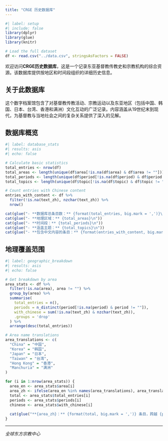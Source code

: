---
title: "CRGE 历史数据库"
---

```{r}
#| label: setup
#| include: false
library(dplyr)
library(glue)
library(knitr)

# Load the full dataset
df <- read.csv("../data.csv", stringsAsFactors = FALSE)
```

欢迎访问**CRGE历史数据库**，这是一个记录东亚基督教传教史和宗教机构的综合资源。该数据库提供按地区和时间段组织的详细历史信息。

## 关于此数据库

这个数字档案馆包含了对基督教传教活动、宗教运动以及东亚地区（包括中国、韩国、日本、台湾、香港和满洲）文化互动的广泛记录。内容涵盖从19世纪末到现代，为基督教与当地社会之间的复杂关系提供了深入的见解。

## 数据库概览

```{r}
#| label: database_stats
#| results: asis
#| echo: false

# Calculate basic statistics
total_entries <- nrow(df)
total_areas <- length(unique(df$area[!is.na(df$area) & df$area != ""]))
total_periods <- length(unique(df$period[!is.na(df$period) & df$period != ""]))
total_topics <- length(unique(df$topic[!is.na(df$topic) & df$topic != ""]))

# Count entries with Chinese content
entries_with_content <- df %>%
  filter(!is.na(text_zh), nzchar(text_zh)) %>%
  nrow()

cat(glue("- **数据库总条目数：** {format(total_entries, big.mark = ',')}\n"))
cat(glue("- **地理区域：** {total_areas}\n"))
cat(glue("- **时间段：** {total_periods}\n"))
cat(glue("- **涵盖主题：** {total_topics}\n"))
cat(glue("- **包含中文内容的条目：** {format(entries_with_content, big.mark = ',')}\n\n"))
```

## 地理覆盖范围

```{r}
#| label: geographic_breakdown
#| results: asis
#| echo: false

# Get breakdown by area
area_stats <- df %>%
  filter(!is.na(area), area != "") %>%
  group_by(area) %>%
  summarise(
    total_entries = n(),
    periods = n_distinct(period[!is.na(period) & period != ""]),
    with_chinese = sum(!is.na(text_zh) & nzchar(text_zh)),
    .groups = 'drop'
  ) %>%
  arrange(desc(total_entries))

# Area name translations
area_translations <- c(
  "China" = "中国",
  "Korea" = "韩国", 
  "Japan" = "日本",
  "Taiwan" = "台湾",
  "Hong Kong" = "香港",
  "Manchuria" = "满洲"
)

for (i in 1:nrow(area_stats)) {
  area_en <- area_stats$area[i]
  area_zh <- ifelse(area_en %in% names(area_translations), area_translations[area_en], area_en)
  total <- area_stats$total_entries[i]
  periods <- area_stats$periods[i]
  chinese <- area_stats$with_chinese[i]
  
  cat(glue("**{area_zh}：** {format(total, big.mark = ',')} 条目，跨越 {periods} 个时间段（{format(chinese, big.mark = ',')} 条包含中文内容）\n\n"))
}
```

---

*全球东方宗教中心*
